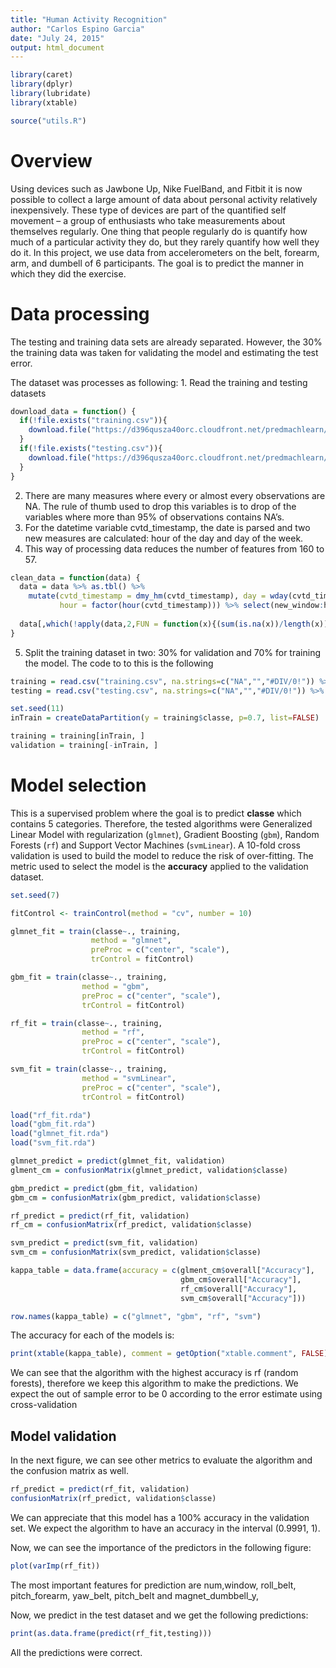 ```yaml
---
title: "Human Activity Recognition"
author: "Carlos Espino Garcia"
date: "July 24, 2015"
output: html_document
---
```

```r
library(caret)
library(dplyr)
library(lubridate)
library(xtable)

source("utils.R")

```
# Overview

Using devices such as Jawbone Up, Nike FuelBand, and Fitbit it is now possible to collect a large amount of data about personal activity relatively inexpensively. These type of devices are part of the quantified self movement – a group of enthusiasts who take measurements about themselves regularly. One thing that people regularly do is quantify how much of a particular activity they do, but they rarely quantify how well they do it. In this project, we use data from accelerometers on the belt, forearm, arm, and dumbell of 6 participants. The goal is to predict the manner in which they did the exercise.


# Data processing
The testing and training data sets are already separated. However, the 30% the training data was taken for validating the model and estimating the test error. 

The dataset was processes as following:
1. Read the training and testing datasets
```r
download_data = function() {
  if(!file.exists("training.csv")){
    download.file("https://d396qusza40orc.cloudfront.net/predmachlearn/pml-training.csv", "training.csv")
  }
  if(!file.exists("testing.csv")){
    download.file("https://d396qusza40orc.cloudfront.net/predmachlearn/pml-testing.csv", "testing.csv")
  }
}
```

2. There are many measures where every or almost every observations are NA. The rule of thumb used to drop this variables is to drop of the variables where more than 95% of observations contains NA's.
3. For the datetime variable cvtd_timestamp, the date is parsed and two new measures are calculated: hour of the day and day of the week.
4. This way of processing data reduces the number of features from 160 to 57.

```r
clean_data = function(data) { 
  data = data %>% as.tbl() %>% 
    mutate(cvtd_timestamp = dmy_hm(cvtd_timestamp), day = wday(cvtd_timestamp, label=T), 
           hour = factor(hour(cvtd_timestamp))) %>% select(new_window:hour) 
  
  data[,which(!apply(data,2,FUN = function(x){(sum(is.na(x))/length(x)) > .95}))]
}

```

5. Split the training dataset in two: 30% for validation and 70% for training the model.
The code to to this is the following 
```r
training = read.csv("training.csv", na.strings=c("NA","","#DIV/0!")) %>% clean_data()
testing = read.csv("testing.csv", na.strings=c("NA","","#DIV/0!")) %>% clean_data()

set.seed(11)
inTrain = createDataPartition(y = training$classe, p=0.7, list=FALSE)

training = training[inTrain, ]
validation = training[-inTrain, ]
```


# Model selection
This is a supervised problem where the goal is to predict **classe** which contains 5 categories.
Therefore, the tested algorithms were Generalized Linear Model with regularization (```glmnet```), Gradient Boosting (```gbm```), Random Forests (```rf```) and Support Vector Machines (```svmLinear```). A 10-fold cross validation is used to build the model to reduce the risk of over-fitting. The metric used to select the model is the **accuracy** applied to the validation dataset. 

```r

set.seed(7)

fitControl <- trainControl(method = "cv", number = 10)

glmnet_fit = train(classe~., training, 
                  method = "glmnet",
                  preProc = c("center", "scale"),
                  trControl = fitControl)

gbm_fit = train(classe~., training, 
                method = "gbm",
                preProc = c("center", "scale"),
                trControl = fitControl)

rf_fit = train(classe~., training, 
                method = "rf",
                preProc = c("center", "scale"),
                trControl = fitControl)

svm_fit = train(classe~., training, 
                method = "svmLinear",
                preProc = c("center", "scale"),
                trControl = fitControl)
```



```r
load("rf_fit.rda")
load("gbm_fit.rda")
load("glmnet_fit.rda")
load("svm_fit.rda")
```

```r

glmnet_predict = predict(glmnet_fit, validation)
glment_cm = confusionMatrix(glmnet_predict, validation$classe)

gbm_predict = predict(gbm_fit, validation)
gbm_cm = confusionMatrix(gbm_predict, validation$classe)

rf_predict = predict(rf_fit, validation)
rf_cm = confusionMatrix(rf_predict, validation$classe)

svm_predict = predict(svm_fit, validation)
svm_cm = confusionMatrix(svm_predict, validation$classe)

kappa_table = data.frame(accuracy = c(glment_cm$overall["Accuracy"],
                                      gbm_cm$overall["Accuracy"],
                                      rf_cm$overall["Accuracy"],
                                      svm_cm$overall["Accuracy"]))

row.names(kappa_table) = c("glmnet", "gbm", "rf", "svm")
```

The accuracy for each of the models is:

```r
print(xtable(kappa_table), comment = getOption("xtable.comment", FALSE), type="html")
```

We can see that the algorithm with the highest accuracy is rf (random forests), therefore we keep this algorithm to make the predictions. We expect the out of sample error to be 0 according to the error estimate using cross-validation 

## Model validation
In the next figure, we can see other metrics to evaluate the algorithm and the confusion matrix as well.

```r
rf_predict = predict(rf_fit, validation)
confusionMatrix(rf_predict, validation$classe)
```

We can appreciate that this model has a 100% accuracy in the validation set. We expect the algorithm to have an accuracy in the interval (0.9991, 1).

Now, we can see the importance of the predictors in the following figure:
```r
plot(varImp(rf_fit))
```

The most important features for prediction are num,window, roll_belt, pitch_forearm, yaw_belt,
pitch_belt and magnet_dumbbell_y,

Now, we predict in the test dataset and we get the following predictions:

```r
print(as.data.frame(predict(rf_fit,testing)))
```

All the predictions were correct.
